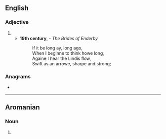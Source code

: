 {{also|Sharpe}}
==English==

===Adjective===
{{en-adj}}

# {{obsolete spelling of|sharp|lang=en}}
#* '''19th century''', {{w|Jean Ingelow}} - ''The Brides of Enderby''
#*: If it be long ay, long ago,<br>When I beginne to think howe long,<br>Againe I hear the Lindis flow,<br>Swift as an arrowe, sharpe and strong;

===Anagrams===
* {{anagrams|en|E sharp|E-sharp|Harpes|Sherpa|e sharp|e-sharp|harpes|hepars|pasher|phares|phaser|phrase|raphes|seraph|shaper|sherpa|shrape|sphear}}

----

==Aromanian==

===Noun===
{{head|rup|noun|g=m}}

# {{alternative form of|sharpi|lang=rup}}